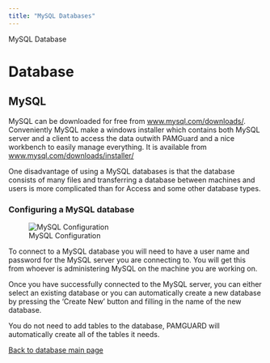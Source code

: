 ```yaml
---
title: "MySQL Databases"
---
```

 MySQL Database  

Database
========

MySQL
-----

MySQL can be downloaded for free from [www.mysql.com/downloads/](http://www.mysql.com/downloads/). Conveniently MySQL make a windows installer which contains both MySQL server and a client to access the data outwith PAMGuard and a nice workbench to easily manage everything. It is available from [www.mysql.com/downloads/installer/](http://www.mysql.com/downloads/installer/)

One disadvantage of using a MySQL databases is that the database consists of many files and transferring a database between machines and users is more complicated than for Access and some other database types.

### Configuring a MySQL database

![MySQL Configuration](Images/databaseMySQL.png)  

To connect to a MySQL database you will need to have a user name and password for the MySQL server you are connecting to. You will get this from whoever is administering MySQL on the machine you are working on.

Once you have successfully connected to the MySQL server, you can either select an existing database or you can automatically create a new database by pressing the 'Create New' button and filling in the name of the new database.

You do not need to add tables to the database, PAMGUARD will automatically create all of the tables it needs.

  
[Back to database main page](database_database.html)
